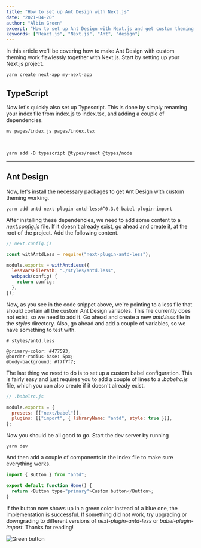 ```yaml
---
title: "How to set up Ant Design with Next.js"
date: "2021-04-20"
author: "Albin Groen"
excerpt: "How to set up Ant Design with Next.js and get custom theming working"
keywords: ["React.js", "Next.js", "Ant", "design"]
---
```


In this article we'll be covering how to make Ant Design with custom theming work flawlessly together with Next.js. Start by setting up your Next.js project.

```shell
yarn create next-app my-next-app
```

## TypeScript

Now let's quickly also set up Typescript. This is done by simply renaming your index file from index.js to index.tsx, and adding a couple of dependencies.

```shell
mv pages/index.js pages/index.tsx
```

<br />

```shell
yarn add -D typescript @types/react @types/node
```

---

## Ant Design

Now, let's install the necessary packages to get Ant Design with custom theming working.

```shell
yarn add antd next-plugin-antd-less@^0.3.0 babel-plugin-import
```

After installing these dependencies, we need to add some content to a _next.config.js_ file. If it doesn't already exist, go ahead and create it, at the root of the project. Add the following content.

```javascript
// next.config.js

const withAntdLess = require("next-plugin-antd-less");

module.exports = withAntdLess({
  lessVarsFilePath: "./styles/antd.less",
  webpack(config) {
    return config;
  },
});
```

Now, as you see in the code snippet above, we're pointing to a less file that should contain all the custom Ant Design variables. This file currently does not exist, so we need to add it. Go ahead and create a new _antd.less_ file in the _styles_ directory. Also, go ahead and add a couple of variables, so we have something to test with.

```less
# styles/antd.less

@primary-color: #477593;
@border-radius-base: 5px;
@body-background: #f7f7f7;
```

The last thing we need to do is to set up a custom babel configuration. This is fairly easy and just requires you to add a couple of lines to a _.babelrc.js_ file, which you can also create if it doesn't already exist.

```javascript
// .babelrc.js

module.exports = {
  presets: [["next/babel"]],
  plugins: [["import", { libraryName: "antd", style: true }]],
};
```

Now you should be all good to go. Start the dev server by running

```shell
yarn dev
```

And then add a couple of components in the index file to make sure everything works.

```javascript
import { Button } from "antd";

export default function Home() {
  return <Button type="primary">Custom button</Button>;
}
```

If the button now shows up in a green color instead of a blue one, the implementation is successful. If something did not work, try upgrading or downgrading to different versions of _next-plugin-antd-less_ or _babel-plugin-import_. Thanks for reading!

![Green button](https://res.cloudinary.com/albin-groen/image/upload/v1618901698/CleanShot_2021-04-20_at_08.54.45_2x_u44pjc.png)
